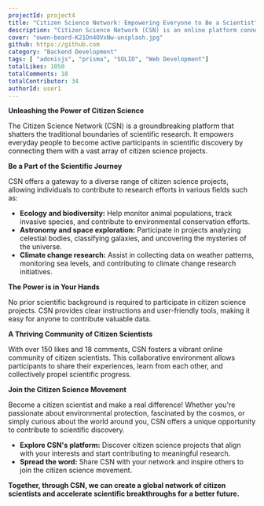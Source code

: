 ```yaml
---
projectId: project4
title: "Citizen Science Network: Empowering Everyone to Be a Scientist"
description: "Citizen Science Network (CSN) is an online platform connecting individuals with citizen science projects worldwide."
cover: "owen-beard-K21Dn4OVxNw-unsplash.jpg"
github: https://github.com
category: "Backend Development"
tags: [ "adonisjs", "prisma", "SOLID", "Web Development"]
totalLikes: 1050
totalComments: 18
totalContributor: 34
authorId: user1
---
```


**Unleashing the Power of Citizen Science**

The Citizen Science Network (CSN) is a groundbreaking platform that shatters the traditional boundaries of scientific research. It empowers everyday people to become active participants in scientific discovery by connecting them with a vast array of citizen science projects.

**Be a Part of the Scientific Journey**

CSN offers a gateway to a diverse range of citizen science projects, allowing individuals to contribute to research efforts in various fields such as:

- **Ecology and biodiversity:** Help monitor animal populations, track invasive species, and contribute to environmental conservation efforts.
- **Astronomy and space exploration:** Participate in projects analyzing celestial bodies, classifying galaxies, and uncovering the mysteries of the universe.
- **Climate change research:** Assist in collecting data on weather patterns, monitoring sea levels, and contributing to climate change research initiatives.

**The Power is in Your Hands**

No prior scientific background is required to participate in citizen science projects. CSN provides clear instructions and user-friendly tools, making it easy for anyone to contribute valuable data.

**A Thriving Community of Citizen Scientists**

With over 150 likes and 18 comments, CSN fosters a vibrant online community of citizen scientists. This collaborative environment allows participants to share their experiences, learn from each other, and collectively propel scientific progress.

**Join the Citizen Science Movement**

Become a citizen scientist and make a real difference! Whether you're passionate about environmental protection, fascinated by the cosmos, or simply curious about the world around you, CSN offers a unique opportunity to contribute to scientific discovery.

- **Explore CSN's platform:** Discover citizen science projects that align with your interests and start contributing to meaningful research.
- **Spread the word:** Share CSN with your network and inspire others to join the citizen science movement.

**Together, through CSN, we can create a global network of citizen scientists and accelerate scientific breakthroughs for a better future.**
